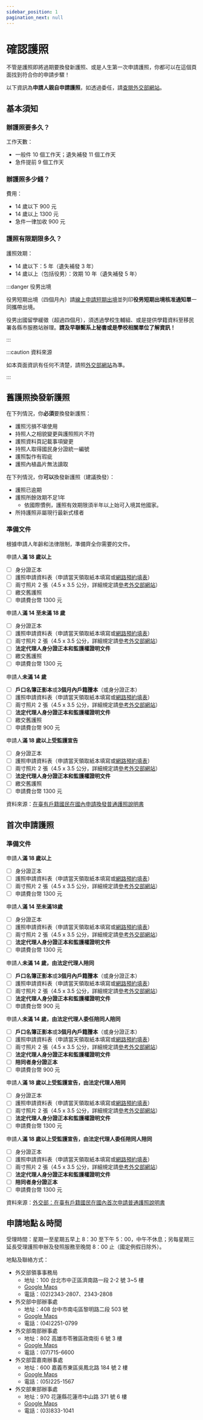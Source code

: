 ```yaml
---
sidebar_position: 1
pagination_next: null
---
```


# 確認護照

不管是護照即將過期要換發新護照、或是人生第一次申請護照，你都可以在這個頁面找到符合你的申請步驟！

以下資訊為**申請人親自申請護照**，如透過委任，請[查閱外交部網站](https://www.boca.gov.tw/cp-300-7141-f30e2-1.html#R06)。

## 基本須知

### 辦護照要多久？

工作天數：
- 一般件 10 個工作天；遺失補發 11 個工作天
- 急件提前 9 個工作天

### 辦護照多少錢？

費用：
- 14 歲以下 900 元
- 14 歲以上 1300 元
- 急件一律加收 900 元

### 護照有限期限多久？

護照效期：
- 14 歲以下：5 年（遺失補發 3 年）
- 14 歲以上（包括役男）：效期 10 年（遺失補發 5 年）

:::danger 役男出境

役男短期出境（四個月內）請[線上申請短期出境](https://www.ris.gov.tw/departure/app/Departure/main)並列印**役男短期出境核准通知單**一同攜帶出境。

役男出國留學緩徵（超過四個月），須透過學校生輔組、或是提供學籍資料至移民署各縣市服務站辦理。**請及早聯繫系上秘書或是學校相關單位了解資訊！**

:::

:::caution 資料來源

如本頁面資訊有任何不清楚，請照[外交部網站](https://www.boca.gov.tw/np-1-1.html)為準。

:::

## 舊護照換發新護照

在下列情況，你**必須**要換發新護照：
- 護照污損不堪使用
- 持照人之相貌變更與護照照片不符
- 護照資料頁記載事項變更
- 持照人取得國民身分證統一編號
- 護照製作有瑕疵
- 護照內植晶片無法讀取

在下列情況，你**可以**換發新護照（建議換發）：
- 護照已逾期
- 護照所餘效期不足1年
	- 依國際慣例，護照有效期限須半年以上始可入境其他國家。
- 所持護照非屬現行最新式樣者

### 準備文件

根據申請人年齡和法律限制，準備齊全你需要的文件。

申請人**滿 18 歲以上**
- [ ] 身分證正本
- [ ] 護照申請資料表（申請當天領取紙本填寫或[網路預約填表](https://ppass.boca.gov.tw/sp-ia-login-2.html)）
- [ ] 兩寸照片 2 張（4.5 x 3.5 公分，詳細規定請[參考外交部網站](https://www.boca.gov.tw/cp-16-4123-c2932-1.html)）<!-- internal: 拍照片推薦 -->
- [ ] 繳交舊護照
- [ ] 申請費台幣 1300 元

申請人**滿 14 至未滿 18 歲**
- [ ] 身分證正本
- [ ] 護照申請資料表（申請當天領取紙本填寫或[網路預約填表](https://ppass.boca.gov.tw/sp-ia-login-2.html)）
- [ ] 兩寸照片 2 張（4.5 x 3.5 公分，詳細規定請[參考外交部網站](https://www.boca.gov.tw/cp-16-4123-c2932-1.html)）
- [ ] **法定代理人身分證正本和監護權證明文件**
- [ ] 繳交舊護照
- [ ] 申請費台幣 1300 元

申請人**未滿 14 歲**
- [ ] **戶口名簿正影本**或**3個月內戶籍謄本**（或身分證正本）
- [ ] 護照申請資料表（申請當天領取紙本填寫或[網路預約填表](https://ppass.boca.gov.tw/sp-ia-login-2.html)）
- [ ] 兩寸照片 2 張（4.5 x 3.5 公分，詳細規定請[參考外交部網站](https://www.boca.gov.tw/cp-16-4123-c2932-1.html)）
- [ ] **法定代理人身分證正本和監護權證明文件**
- [ ] 繳交舊護照
- [ ] 申請費台幣 900 元

申請人**滿 18 歲以上受監護宣告**
- [ ] 身分證正本
- [ ] 護照申請資料表（申請當天領取紙本填寫或[網路預約填表](https://ppass.boca.gov.tw/sp-ia-login-2.html)）
- [ ] 兩寸照片 2 張（4.5 x 3.5 公分，詳細規定請[參考外交部網站](https://www.boca.gov.tw/cp-16-4123-c2932-1.html)）
- [ ] **法定代理人身分證正本和監護權證明文件**
- [ ] 繳交舊護照
- [ ] 申請費台幣 1300 元

資料來源：[在臺有戶籍國民在國內申請換發普通護照說明書](https://www.boca.gov.tw/cp-300-7141-f30e2-1.html)

## 首次申請護照

### 準備文件

申請人**滿 18 歲以上**
- [ ] 身分證正本
- [ ] 護照申請資料表（申請當天領取紙本填寫或[網路預約填表](https://ppass.boca.gov.tw/sp-ia-login-2.html)）
- [ ] 兩寸照片 2 張（4.5 x 3.5 公分，詳細規定請[參考外交部網站](https://www.boca.gov.tw/cp-16-4123-c2932-1.html)）
- [ ] 申請費台幣 1300 元

申請人**滿 14 至未滿18歲**
- [ ] 身分證正本
- [ ] 護照申請資料表（申請當天領取紙本填寫或[網路預約填表](https://ppass.boca.gov.tw/sp-ia-login-2.html)）
- [ ] 兩寸照片 2 張（4.5 x 3.5 公分，詳細規定請[參考外交部網站](https://www.boca.gov.tw/cp-16-4123-c2932-1.html)）
- [ ] **法定代理人身分證正本和監護權證明文件**
- [ ] 申請費台幣 1300 元

申請人**未滿 14 歲，由法定代理人陪同**
- [ ] **戶口名簿正影本**或**3個月內戶籍謄本**（或身分證正本）
- [ ] 護照申請資料表（申請當天領取紙本填寫或[網路預約填表](https://ppass.boca.gov.tw/sp-ia-login-2.html)）
- [ ] 兩寸照片 2 張（4.5 x 3.5 公分，詳細規定請[參考外交部網站](https://www.boca.gov.tw/cp-16-4123-c2932-1.html)）
- [ ] **法定代理人身分證正本和監護權證明文件**
- [ ] 申請費台幣 900 元

申請人**未滿 14 歲，由法定代理人委任陪同人陪同**
- [ ] **戶口名簿正影本**或**3個月內戶籍謄本**（或身分證正本）
- [ ] 護照申請資料表（申請當天領取紙本填寫或[網路預約填表](https://ppass.boca.gov.tw/sp-ia-login-2.html)）
- [ ] 兩寸照片 2 張（4.5 x 3.5 公分，詳細規定請[參考外交部網站](https://www.boca.gov.tw/cp-16-4123-c2932-1.html)）
- [ ] **法定代理人身分證正本和監護權證明文件**
- [ ] **陪同者身分證正本**
- [ ] 申請費台幣 900 元

申請人**滿 18 歲以上受監護宣告，由法定代理人陪同**
- [ ] 身分證正本
- [ ] 護照申請資料表（申請當天領取紙本填寫或[網路預約填表](https://ppass.boca.gov.tw/sp-ia-login-2.html)）
- [ ] 兩寸照片 2 張（4.5 x 3.5 公分，詳細規定請[參考外交部網站](https://www.boca.gov.tw/cp-16-4123-c2932-1.html)）
- [ ] **法定代理人身分證正本和監護權證明文件**
- [ ] 申請費台幣 1300 元

申請人**滿 18 歲以上受監護宣告，由法定代理人委任陪同人陪同**
- [ ] 身分證正本
- [ ] 護照申請資料表（申請當天領取紙本填寫或[網路預約填表](https://ppass.boca.gov.tw/sp-ia-login-2.html)）
- [ ] 兩寸照片 2 張（4.5 x 3.5 公分，詳細規定請[參考外交部網站](https://www.boca.gov.tw/cp-16-4123-c2932-1.html)）
- [ ] **法定代理人身分證正本和監護權證明文件**
- [ ] **陪同者身分證正本**
- [ ] 申請費台幣 1300 元

資料來源：[外交部：在臺有戶籍國民在國內首次申請普通護照說明書](https://www.boca.gov.tw/cp-18-7140-fc0d5-1.html)

## 申請地點＆時間

受理時間：星期一至星期五早上 8：30 至下午 5：00，中午不休息；另每星期三延長受理護照申辦及發照服務至晚間 8：00 止（國定例假日除外）。

地點及聯絡方式：
- 外交部領事事務局
	- 地址：100 台北市中正區濟南路一段 2-2 號 3~5 樓
	- [Google Maps](https://www.google.com/maps/place/%E5%A4%96%E4%BA%A4%E9%83%A8%E9%A0%98%E4%BA%8B%E4%BA%8B%E5%8B%99%E5%B1%80/@25.0426814,121.5175367,17z/data=!3m2!4b1!5s0x3442a971570f9ab7:0x30f3d40463a97620!4m6!3m5!1s0x3442a971501e8dd7:0x4bc0f34ef28d090a!8m2!3d25.0426814!4d121.5201116!16s%2Fg%2F1jkyl3mhj?entry=ttu)
	- 電話：(02)2343-2807、2343-2808
- 外交部中部辦事處
	- 地址：408 台中市南屯區黎明路二段 503 號
	- [Google Maps](https://www.google.com/maps/place/%E5%A4%96%E4%BA%A4%E9%83%A8%E4%B8%AD%E9%83%A8%E8%BE%A6%E4%BA%8B%E8%99%95/@24.1552354,120.6314596,17z/data=!3m2!4b1!5s0x34693de8fc86ce21:0xdde4d4309f8c4a4d!4m6!3m5!1s0x34693de8fc09ad7b:0xbb75286c37aa21c0!8m2!3d24.1552354!4d120.6340345!16s%2Fg%2F12hklc8gq?entry=ttu)
	- 電話：(04)2251-0799
- 外交部南部辦事處
	- 地址：802 高雄市苓雅區政南街 6 號 3 樓
	- [Google Maps](https://www.google.com/maps/place/%E5%A4%96%E4%BA%A4%E9%83%A8%E5%8D%97%E9%83%A8%E8%BE%A6%E4%BA%8B%E8%99%95/@22.6244254,120.3306148,17z/data=!3m1!4b1!4m6!3m5!1s0x346e047c9381d101:0x8014a68042103bed!8m2!3d22.6244254!4d120.3331897!16s%2Fg%2F119tbn3j8?entry=ttu)
	- 電話：(07)715-6600
- 外交部雲嘉南辦事處
	- 地址：600 嘉義市東區吳鳳北路 184 號 2 樓
	- [Google Maps](https://www.google.com/maps/place/%E5%A4%96%E4%BA%A4%E9%83%A8%E9%9B%B2%E5%98%89%E5%8D%97%E8%BE%A6%E4%BA%8B%E8%99%95/@23.4786957,120.4507787,17z/data=!3m1!4b1!4m6!3m5!1s0x346e9436ae16075b:0xe9c61cf42ea7fe3f!8m2!3d23.4786957!4d120.4533536!16s%2Fg%2F12jsjgf31?entry=ttu)
	- 電話：(05)225-1567
- 外交部東部辦事處
	- 地址：970 花蓮縣花蓮市中山路 371 號 6 樓
	- [Google Maps](https://www.google.com/maps/place/%E5%A4%96%E4%BA%A4%E9%83%A8%E6%9D%B1%E9%83%A8%E8%BE%A6%E4%BA%8B%E8%99%95/@23.9814395,121.6031919,17z/data=!3m1!4b1!4m6!3m5!1s0x34689fc0abe46f13:0x145699867a59b5e7!8m2!3d23.9814395!4d121.6057668!16s%2Fg%2F12hkdq9dh?entry=ttu)
	- 電話：(03)833-1041